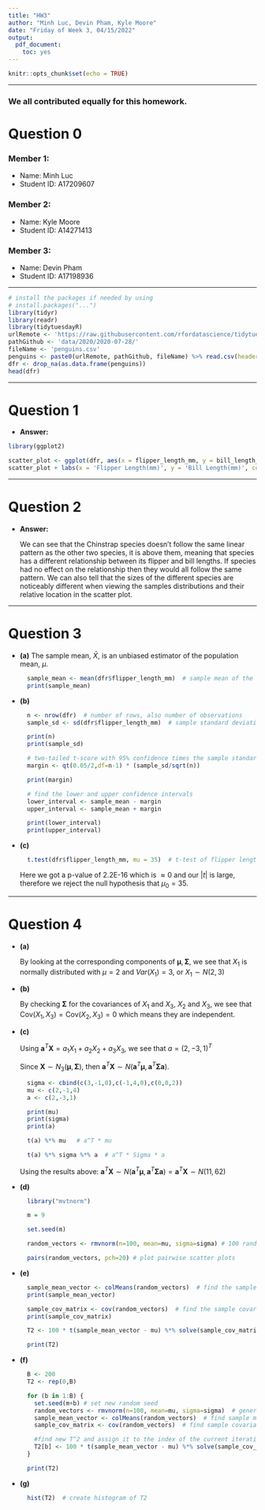 ```yaml
---
title: "HW3"
author: "Minh Luc, Devin Pham, Kyle Moore"
date: "Friday of Week 3, 04/15/2022"
output: 
  pdf_document: 
    toc: yes
---
```


```r
knitr::opts_chunk$set(echo = TRUE)
```

***
### We all contributed equally for this homework.

# Question 0 

### Member 1: 
* Name: Minh Luc
* Student ID: A17209607

### Member 2: 

* Name: Kyle Moore
* Student ID: A14271413

### Member 3: 

* Name: Devin Pham
* Student ID: A17198936

***

```r
# install the packages if needed by using
# install.packages("...")
library(tidyr)
library(readr)
library(tidytuesdayR)
urlRemote <- 'https://raw.githubusercontent.com/rfordatascience/tidytuesday/master/'
pathGithub <- 'data/2020/2020-07-28/'
fileName <- 'penguins.csv'
penguins <- paste0(urlRemote, pathGithub, fileName) %>% read.csv(header = TRUE)
dfr <- drop_na(as.data.frame(penguins))
head(dfr)
```

***

# Question 1

* **Answer:**

```r
library(ggplot2)

scatter_plot <- ggplot(dfr, aes(x = flipper_length_mm, y = bill_length_mm, col = species)) + geom_point()
scatter_plot + labs(x = 'Flipper Length(mm)', y = 'Bill Length(mm)', color = "Species")

```

***

# Question 2

* **Answer:**

  We can see that the Chinstrap species doesn't follow the same linear pattern as the other two species, it is above them, meaning that species has a different relationship between its flipper and bill lengths. If species had no effect on the relationship then they would all follow the same pattern. We can also tell that the sizes of the different species are noticeably different when viewing the samples distributions and their relative location in the scatter plot.
  
***

# Question 3

* **(a)**
  The sample mean, $\bar{X}$, is an unbiased estimator of the population mean, $\mu$.

    ```r
      sample_mean <- mean(dfr$flipper_length_mm)  # sample mean of the flipper length column
      print(sample_mean)
    ```

* **(b)**

    ```r
      n <- nrow(dfr)  # number of rows, also number of observations
      sample_sd <- sd(dfr$flipper_length_mm)  # sample standard deviation
      
      print(n)
      print(sample_sd)
      
      # two-tailed t-score with 95% confidence times the sample standard error
      margin <- qt(0.05/2,df=n-1) * (sample_sd/sqrt(n))
      
      print(margin)
      
      # find the lower and upper confidence intervals
      lower_interval <- sample_mean - margin
      upper_interval <- sample_mean + margin
      
      print(lower_interval)
      print(upper_interval)
    ```
    
* **(c)**

    ```r
      t.test(dfr$flipper_length_mm, mu = 35)  # t-test of flipper length with a mu of 35
    ```
    
    Here we got a p-value of 2.2E-16 which is $\approx 0$ and our $|t|$ is large, therefore we reject the null hypothesis that $\mu_0 = 35$.
    
***

# Question 4

* **(a)**

  By looking at the corresponding components of $\boldsymbol\mu, \boldsymbol\Sigma$, we see that $X_1$ is normally distributed with $\mu = 2$ and $Var(X_1) = 3$, or $X_1 \sim N(2,3)$

* **(b)**

  By checking $\boldsymbol\Sigma$ for the covariances of $X_1$ and $X_3$, $X_2$ and $X_3$, we see that $\mathrm{Cov}(X_1,X_3) = \mathrm{Cov}(X_2,X_3) = 0$ which means they are independent.

* **(c)**

  Using $\boldsymbol a^T\boldsymbol X = a_1X_1 + a_2X_2 + a_3X_3$, we see that $a=(2, -3, 1)^T$
  
  Since $\boldsymbol X \sim N_3(\boldsymbol \mu, \boldsymbol \Sigma)$, then $\boldsymbol a^T \boldsymbol X \sim N(\boldsymbol a^T \boldsymbol\mu, \boldsymbol a^T \boldsymbol\Sigma \boldsymbol a)$.
  
    ```r
    
      sigma <- cbind(c(3,-1,0),c(-1,4,0),c(0,0,2))
      mu <- c(2,-1,4)
      a <- c(2,-3,1)
      
      print(mu)
      print(sigma)
      print(a)
      
      t(a) %*% mu   # a^T * mu
      
      t(a) %*% sigma %*% a  # a^T * Sigma * a
      
    ```
    
  Using the results above: $\boldsymbol a^T \boldsymbol X \sim N(\boldsymbol a^T \boldsymbol\mu, \boldsymbol a^T \boldsymbol\Sigma \boldsymbol a) = \boldsymbol a^T \boldsymbol X \sim N(11, 62)$ 

* **(d)**

    ```r
      library("mvtnorm")
    
      m = 9
      
      set.seed(m)
      
      random_vectors <- rmvnorm(n=100, mean=mu, sigma=sigma) # 100 random vectors
      
      pairs(random_vectors, pch=20) # plot pairwise scatter plots
    ```

* **(e)**

    ```r
      sample_mean_vector <- colMeans(random_vectors)  # find the sample mean vector
      print(sample_mean_vector)
      
      sample_cov_matrix <- cov(random_vectors)  # find the sample covariance matrix
      print(sample_cov_matrix)
      
      T2 <- 100 * t(sample_mean_vector - mu) %*% solve(sample_cov_matrix) %*% (sample_mean_vector - mu)
      
      print(T2)
    ```

* **(f)**

    ```r
      B <- 200
      T2 <- rep(0,B)
      
      for (b in 1:B) {
        set.seed(m+b) # set new random seed
        random_vectors <- rmvnorm(n=100, mean=mu, sigma=sigma)  # generate random vectors
        sample_mean_vector <- colMeans(random_vectors)  # find sample mean vector
        sample_cov_matrix <- cov(random_vectors)  # find sample covariance matrix
        
        #find new T^2 and assign it to the index of the current iteration
        T2[b] <- 100 * t(sample_mean_vector - mu) %*% solve(sample_cov_matrix) %*% (sample_mean_vector - mu)
      }
      
      print(T2)
    ```

* **(g)**

    ```r
      hist(T2)  # create histogram of T2
    ```
